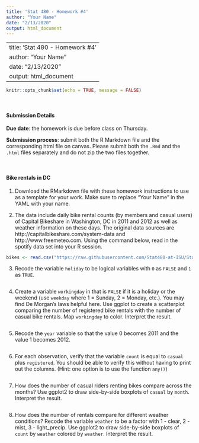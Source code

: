 ```yaml
---
title: 'Stat 480 - Homework #4'
author: "Your Name"
date: "2/13/2020"
output: html_document
---
```

---
title: 'Stat 480 - Homework #4'
author: "Your Name"
date: "2/13/2020"
output: html_document
---

```r
knitr::opts_chunk$set(echo = TRUE, message = FALSE)
```

<br/>

#### Submission Details

**Due date**: the homework is due before class on Thursday. 

**Submission process**: submit both the R Markdown file and the corresponding html file on canvas. Please submit both the `.Rmd` and the `.html` files separately and do not zip the two files together.

<br/>

#### Bike rentals in DC

1. Download the RMarkdown file with these homework instructions to use as a template for your work. Make sure to replace "Your Name" in the YAML with your name.


2. The data include daily bike rental counts (by members and casual users) of Capital Bikeshare in Washington, DC in 2011 and 2012 as well as weather information on these days. The original data sources are http://capitalbikeshare.com/system-data and http://www.freemeteo.com. Using the command below, read in the spotify data set into your R session. 

```r
bikes <- read.csv("https://raw.githubusercontent.com/Stat480-at-ISU/Stat480-at-ISU.github.io/master/homework/data/bikes.csv")
```


3. Recode the variable `holiday` to be logical variables with `0` as `FALSE` and `1` as `TRUE`.

```r

```


4. Create a variable `workingday` in that is `FALSE` if it is a holiday or the weekend (use `weekday` where 1 = Sunday, 2 = Monday, etc.). You may find De Morgan's laws helpful here. Use ggplot to create a scatterplot comparing the number of registered bike rentals with the number of casual bike rentals. Map `workingday` to color. Interpret the result.

```r

```


5. Recode the `year` variable so that the value 0 becomes 2011 and the value 1 becomes 2012.

```r

```


6. For each observation, verify that the variable `count` is equal to `casual` plus `registered`. You should be able to verify this without having to print out the columns. (Hint: one option is to use the function `any()`)

```r

```


7. How does the number of casual riders renting bikes compare across the months? Use ggplot2 to draw side-by-side boxplots of `casual` by `month`. Interpret the result.

```r

```


8. How does the number of rentals compare for different weather conditions? Recode the variable `weather` to be a factor with 1 - clear, 2 - mist, 3 - light_precip. Use ggplot2 to draw side-by-side boxplots of `count` by `weather` colored by `weather`. Interpret the result.

```r

```


